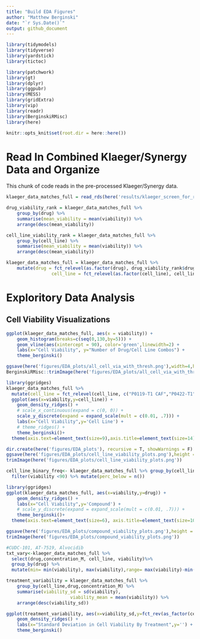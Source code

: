 ```yaml
---
title: "Build EDA Figures"
author: "Matthew Berginski"
date: "`r Sys.Date()`"
output: github_document
---
```


```r
library(tidymodels)
library(tidyverse)
library(yardstick)
library(tictoc)

library(patchwork)
library(gt)
library(dplyr)
library(ggpubr)
library(MESS)
library(gridExtra)
library(vip)
library(readr)
library(BerginskiRMisc)
library(here)

knitr::opts_knit$set(root.dir = here::here())

```

# Read In Combined Klaeger/Synergy Data and Organize

This chunk of code reads in the pre-processed Klaeger/Synergy data.

```r
klaeger_data_matches_full = read_rds(here('results/klaeger_screen_for_regression.rds')) 
```

```r
drug_viability_rank = klaeger_data_matches_full %>%
	group_by(drug) %>%
	summarise(mean_viability = mean(viability)) %>%
	arrange(desc(mean_viability))

cell_line_viability_rank = klaeger_data_matches_full %>%
	group_by(cell_line) %>%
	summarise(mean_viability = mean(viability)) %>%
	arrange(desc(mean_viability))

klaeger_data_matches_full = klaeger_data_matches_full %>%
	mutate(drug = fct_relevel(as.factor(drug), drug_viability_rank$drug),
				 cell_line = fct_relevel(as.factor(cell_line), cell_line_viability_rank$cell_line))

```

# Exploritory Data Analysis

## Cell Viability Visualizations

```r
ggplot(klaeger_data_matches_full, aes(x = viability)) + 
	geom_histogram(breaks=c(seq(0,130,by=5))) +
	geom_vline(aes(xintercept = 90), color='green',linewidth=2) +
	labs(x="Cell Viability", y="Number of Drug/Cell Line Combos") +
	theme_berginski()

ggsave(here('figures/EDA_plots/all_cell_via_with_thresh.png'),width=4,height=2.75)
BerginskiRMisc::trimImage(here('figures/EDA_plots/all_cell_via_with_thresh.png'))
```

```r
library(ggridges)
klaeger_data_matches_full %>%
  mutate(cell_line = fct_relevel(cell_line, c("P0119-T1 CAF","P0422-T1","P0411-T1")))%>%
  ggplot(aes(x=viability,y=cell_line)) +
	geom_density_ridges() +
	# scale_x_continuous(expand = c(0, 0)) +
	scale_y_discrete(expand = expand_scale(mult = c(0.01, .7))) +
	labs(x="Cell Viability",y='Cell Line') +
	# theme_ridges() +
	theme_berginski()+
  theme(axis.text=element_text(size=9),axis.title=element_text(size=14))

dir.create(here('figures/EDA_plots'), recursive = T, showWarnings = F)
ggsave(here('figures/EDA_plots/cell_line_viability_plots.png'),height = 6, width = 4)
trimImage(here('figures/EDA_plots/cell_line_viability_plots.png'))

cell_line_binary_freq<- klaeger_data_matches_full %>% group_by(cell_line) %>% select(viability, cell_line) %>% mutate(total_rows = n())%>%
  filter(viability <90) %>% mutate(perc_below = n())
```

```r
library(ggridges)
ggplot(klaeger_data_matches_full, aes(x=viability,y=drug)) +
	geom_density_ridges() +
	labs(x="Cell Viability",y='Compound') +
	# scale_y_discrete(expand = expand_scale(mult = c(0.01, .7))) +
	theme_berginski()+
  theme(axis.text=element_text(size=6), axis.title=element_text(size=10))

ggsave(here('figures/EDA_plots/compound_viability_plots.png'),height = 4.6, width=4.5)
trimImage(here('figures/EDA_plots/compound_viability_plots.png'))

#CUDC-101, AT-7519, Alvocidib
txt_vary<-klaeger_data_matches_full %>%
  select(drug,concentration_M, cell_line, viability)%>%
  group_by(drug) %>%
  mutate(min= min(viability), max(viability),range= max(viability)-min(viability))
```

```r
treatment_variability = klaeger_data_matches_full %>% 
	group_by(cell_line,drug,concentration_M) %>% 
	summarise(viability_sd = sd(viability),
						viability_mean = mean(viability)) %>% 
	arrange(desc(viability_sd))

ggplot(treatment_variability, aes(x=viability_sd,y=fct_rev(as_factor(cell_line)))) +
	geom_density_ridges() +
	labs(x="Standard Deviation in Cell Viability By Treatment",y='') +
	theme_berginski()
```